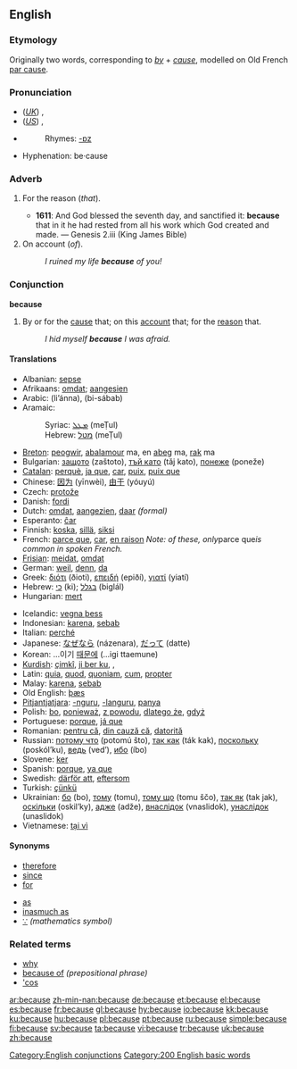{{wikipedia}}
==English==

{{rank|between|face|tell|175|because|few|whom|love}}

===Etymology===
Originally two words, corresponding to ''[[by]]'' + ''[[cause]]'', modelled on Old French [[par cause]].

===Pronunciation===
*(''[[Received Pronunciation|UK]]'') {{IPA|/bɪˈkɒz/, /bɪˈkəz/}}, {{SAMPA|/bI"kQz/, /bI"k@z/}}
*(''[[General American|US]]'') {{IPA|/bɪˈkəz/, /bɪˈkɔz/, /bɪˈkʌz/}}, {{SAMPA|/bI"k@z/, /bI"kOz/, /bɪ"kVz/}}
*{{audio|en-us-because.ogg|Audio (US)}}
*:Rhymes: [[Rhymes:English:-ɒz|-ɒz]]
*Hyphenation: be&middot;cause

===Adverb===
{{en-adv|-}}

# {{archaic}} For the reason (''that'').
#*'''1611''': And God blessed the seventh day, and sanctified it: '''because''' that in it he had rested from all his work which God created and made. — Genesis 2.iii (King James Bible)
# On account (''of'').
#:''I ruined my life '''because''' of you!''

===Conjunction===
'''because'''

# By or for the [[cause]] that; on this [[account]] that; for the [[reason]] that.
#:''I hid myself '''because''' I was afraid.''

====Translations====
{{top}}
*Albanian: [[sepse]]
*Afrikaans: [[omdat]]; [[aangesien]]
*Arabic: {{ARchar|[[لأن|لأنّ]]}} (li’ánna), {{ARchar|[[بسبب|بِسَبَب]]}} (bi-sábab)
*Aramaic:
*:Syriac: [[ܡܛܠ]] (meṬul)
*:Hebrew: [[מטל]] (meṬul)
*[[Breton]]: [[peogwir]], [[abalamour]] ma, en [[abeg]] ma, [[rak]] ma
*Bulgarian: [[защото]] (zaštoto), [[тъй като]] (tǎj kato), [[понеже]] (poneže)
*[[Catalan]]: [[perquè]], [[ja que]], [[car]], [[puix]], [[puix que]]
*Chinese: [[因为]] (yīnwèi), [[由于]] (yóuyú)
*Czech: [[protože]]
*Danish: [[fordi]]
*Dutch: [[omdat]], [[aangezien]], [[daar]] ''(formal)''
*Esperanto: [[ĉar]]
*Finnish: [[koska]], [[sillä]], [[siksi]]
*French: [[parce que]], [[car]], [[en raison]] ''Note: of these, only ''parce que'' is common in spoken French.''
*[[Frisian]]: [[meidat]], [[omdat]]
*German: [[weil]], [[denn]], [[da]]
*Greek: [[διότι]] (ðioti), [[επειδή]] (epiðí), [[γιατί]] (yiatí)
*Hebrew: [[כי]] (ki); [[בגלל]] (biglál)
*Hungarian: [[mert]]
{{mid}}
*Icelandic: [[vegna þess]]
*Indonesian: [[karena]], [[sebab]]
*Italian: [[perché]]
*Japanese: [[なぜなら]] (názenara), [[だって]] (datte)
*Korean: ...이기 [[때문에]] (...igi ttaemune)
*[[Kurdish]]: [[çimkî]], [[ji ber ku]], {{KUchar|[[بۆ ئه‌وه‌]]}}, {{KUchar|[[چونکه‌]]}}
*Latin: [[quia]], [[quod]], [[quoniam]], [[cum]], [[propter]]
*Malay: [[karena]], [[sebab]]
*Old English: [[þæs]]
*[[Pitjantjatjara]]: [[-nguru]], [[-languru]], [[panya]]
*Polish: [[bo]], [[ponieważ]], [[z powodu]], [[dlatego że]], [[gdyż]]
*Portuguese: [[porque]], [[já que]]
*Romanian: [[pentru că]], [[din cauză că]], [[datorită]]
*Russian: [[потому что]] (potomú što), [[так как]] (ták kak), [[поскольку]] (poskól’ku), [[ведь]] (ved’), [[ибо]] (íbo)
*Slovene: [[ker]]
*Spanish: [[porque]], [[ya que]]
*Swedish: [[därför att]], [[eftersom]]
*Turkish: [[çünkü]]
*Ukrainian: [[бо]] (bo), [[тому]] (tomu), [[тому що]] (tomu ščo), [[так як]] (tak jak), [[оскiльки]] (oskil’ky), [[адже]] (adže), [[внаслiдок]] (vnaslidok), [[унаслiдок]] (unaslidok)
*Vietnamese: [[tại vì]]
{{bottom}}

====Synonyms====
{{top2}}
*[[therefore]]
*[[since]] 
*[[for]] 
{{mid2}}
*[[as]]
*[[inasmuch as]]
*[[∵]] ''(mathematics symbol)''
{{bottom}}

===Related terms===
*[[why]]
*[[because of]] ''(prepositional phrase)''
*[['cos]]

[[Category:English conjunctions]]
[[Category:200 English basic words]]

[[ar:because]]
[[zh-min-nan:because]]
[[de:because]]
[[et:because]]
[[el:because]]
[[es:because]]
[[fr:because]]
[[gl:because]]
[[hy:because]]
[[io:because]]
[[kk:because]]
[[ku:because]]
[[hu:because]]
[[pl:because]]
[[pt:because]]
[[ru:because]]
[[simple:because]]
[[fi:because]]
[[sv:because]]
[[ta:because]]
[[vi:because]]
[[tr:because]]
[[uk:because]]
[[zh:because]]